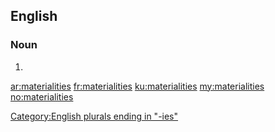 ==English==

===Noun===
{{head|en}}

# {{plural of|materiality}}

[[Category:English plurals ending in "-ies"]]

[[ar:materialities]]
[[fr:materialities]]
[[ku:materialities]]
[[my:materialities]]
[[no:materialities]]